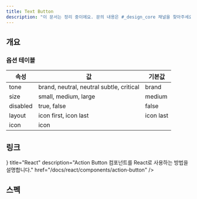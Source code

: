 ```yaml
---
title: Text Button
description: "이 문서는 정리 중이에요. 문의 내용은 #_design_core 채널을 찾아주세요."
---
```


## 개요

### 옵션 테이블

| 속성     | 값                                     | 기본값    |
| -------- | -------------------------------------- | --------- |
| tone     | brand, neutral, neutral subtle, critical | brand     |
| size     | small, medium, large                   | medium    |
| disabled | true, false                            | false     |
| layout   | icon first, icon last                  | icon last |
| icon     | icon                                   |           |

## 링크

<Cards>
  <Card
    icon={<AtomIcon />}
    title="React"
    description="Action Button 컴포넌트를 React로 사용하는 방법을 설명합니다."
    href="/docs/react/components/action-button"
  />
</Cards>

## 스펙

<ComponentSpecBlock id="action-button" />
